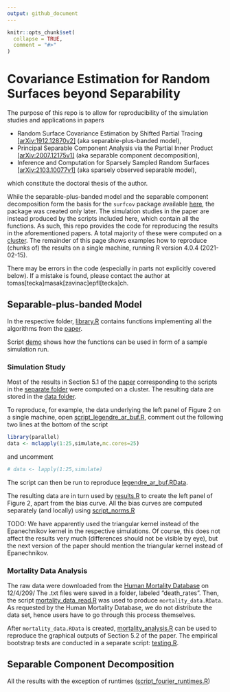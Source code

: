 ```yaml
---
output: github_document
---
```


<!-- README.md is generated from README.Rmd. Please edit that file -->

```r
knitr::opts_chunk$set(
  collapse = TRUE,
  comment = "#>"
)
```

# Covariance Estimation for Random Surfaces beyond Separability

<!-- badges: start -->
<!-- badges: end -->

The purpose of this repo is to allow for reproducibility of the simulation studies and applications in papers

* Random Surface Covariance Estimation by Shifted Partial Tracing
[[arXiv:1912.12870v2]](https://arxiv.org/abs/1912.12870) (aka separable-plus-banded model),
* Principal Separable Component Analysis via the Partial Inner Product
[[arXiv:2007.12175v1]](https://arxiv.org/abs/2007.12175) (aka separable component decomposition),
* Inference and Computation for Sparsely Sampled Random Surfaces
[[arXiv:2103.10077v1]](https://arxiv.org/abs/2103.10077) (aka sparsely observed separable model),

which constitute the doctoral thesis of the author.

While the separable-plus-banded model and the separable component decomposition form the basis for the
`surfcov` package available [here](https://github.com/TMasak/surfcov), the package was created only later.
The simulation studies in the paper are instead produced by the scripts included here, which contain
all the functions. As such, this
repo provides the code for reproducing the results in the aforementioned papers. A total majority of
these were computed on a [cluster](https://www.epfl.ch/research/facilities/scitas/). The remainder of this
page shows examples how to reproduce (chunks of) the results on a single machine, running
R version 4.0.4 (2021-02-15).

There may be errors in the code (especially in parts not explicitly covered below). If a mistake is
found, please contact the author at tomas[tecka]masak[zavinac]epfl[tecka]ch.

## Separable-plus-banded Model

In the respective folder, [library.R](separable_plus_banded_model/library.R) contains functions implementing
all the algorithms from the [paper](https://arxiv.org/abs/1912.12870).

Script [demo](separable_plus_banded_model/demo.R) shows how the functions can be used in form of a sample
simulation run.

### Simulation Study

Most of the results in Section 5.1 of the [paper](https://arxiv.org/abs/1912.12870)
corresponding to the scripts in the [separate folder](separable_plus_banded_model/scripts) were computed on a cluster. 
The resulting data are stored in the [data folder](separable_plus_banded_model/data).

To reproduce, for example, the data underlying the left panel of Figure 2 on a single machine, open
[script_legendre_ar_buf.R](separable_plus_banded_model/scripts/script_legendre_ar_buf.R), comment out the
following two lines at the bottom of the script

``` r
library(parallel)
data <- mclapply(1:25,simulate,mc.cores=25)
```

and uncomment

``` r
# data <- lapply(1:25,simulate)
```

The script can then be run to reproduce
[legendre_ar_buf.RData](separable_plus_banded_model/data/legendre_ar_buf.RData).

The resulting data are in turn used by [results.R](separable_plus_banded_model/results.R) to create
the left panel of Figure 2, apart from the bias curve. All the bias curves are computed separately (and locally)
using [script_norms.R](separable_plus_banded_model/script_norms.R)

TODO: We have apparently used the triangular kernel instead of the Epanechnikov kernel in the respective simulations.
Of course, this does not affect the results very much (differences should not be visible by eye), but the next version of the paper should mention the triangular kernel instead of Epanechnikov.

### Mortality Data Analysis

The raw data were downloaded from the [Human Mortality Database](https://www.mortality.org/) on 12/4/209/
The .txt files were saved in a folder, labeled "death_rates". Then, the script [mortality_data_read.R](separable_plus_banded_model/mortality_data_read.R) was used to produce
`mortality_data.RData`.
As requested by the Human Mortality Database, we do not distribute the data set, hence users have to
go through this process themselves.

After `mortality_data.RData` is created, [mortality_analysis.R](separable_plus_banded_model/mortality_analysis.R)
can be used to reproduce the graphical outputs of Section 5.2 of the paper. The empirical bootstrap tests
are conducted in a separate script: [testing.R](separable_plus_banded_model/testing.R).

## Separable Component Decomposition

All the results with the exception of runtimes
([script_fourier_runtimes.R](separable_component_decomposition/script_fourier_runtimes.R))



